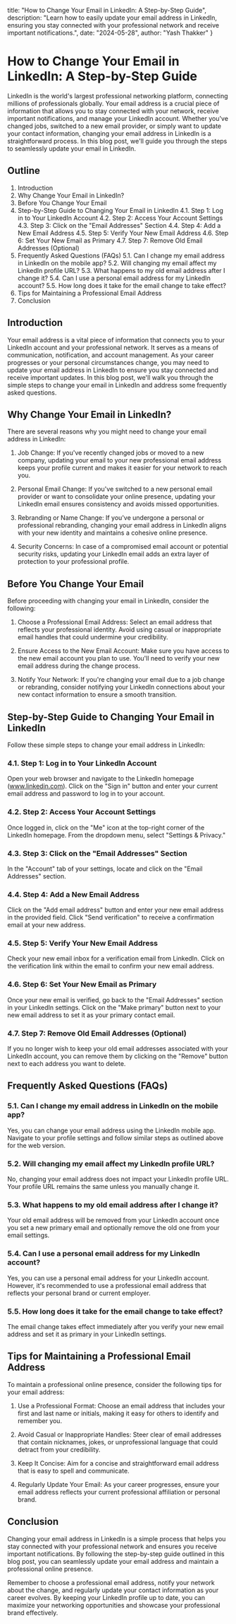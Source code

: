   title: "How to Change Your Email in LinkedIn: A Step-by-Step Guide",
  description: "Learn how to easily update your email address in LinkedIn, ensuring you stay connected with your professional network and receive important notifications.",
  date: "2024-05-28",
  author: "Yash Thakker"
}

# How to Change Your Email in LinkedIn: A Step-by-Step Guide

LinkedIn is the world's largest professional networking platform, connecting millions of professionals globally. Your email address is a crucial piece of information that allows you to stay connected with your network, receive important notifications, and manage your LinkedIn account. Whether you've changed jobs, switched to a new email provider, or simply want to update your contact information, changing your email address in LinkedIn is a straightforward process. In this blog post, we'll guide you through the steps to seamlessly update your email in LinkedIn.

## Outline

1. Introduction
2. Why Change Your Email in LinkedIn?
3. Before You Change Your Email
4. Step-by-Step Guide to Changing Your Email in LinkedIn
   4.1. Step 1: Log in to Your LinkedIn Account
   4.2. Step 2: Access Your Account Settings
   4.3. Step 3: Click on the "Email Addresses" Section
   4.4. Step 4: Add a New Email Address
   4.5. Step 5: Verify Your New Email Address
   4.6. Step 6: Set Your New Email as Primary
   4.7. Step 7: Remove Old Email Addresses (Optional)
5. Frequently Asked Questions (FAQs)
   5.1. Can I change my email address in LinkedIn on the mobile app?
   5.2. Will changing my email affect my LinkedIn profile URL?
   5.3. What happens to my old email address after I change it?
   5.4. Can I use a personal email address for my LinkedIn account?
   5.5. How long does it take for the email change to take effect?
6. Tips for Maintaining a Professional Email Address
7. Conclusion

## Introduction

Your email address is a vital piece of information that connects you to your LinkedIn account and your professional network. It serves as a means of communication, notification, and account management. As your career progresses or your personal circumstances change, you may need to update your email address in LinkedIn to ensure you stay connected and receive important updates. In this blog post, we'll walk you through the simple steps to change your email in LinkedIn and address some frequently asked questions.

## Why Change Your Email in LinkedIn?

There are several reasons why you might need to change your email address in LinkedIn:

1. Job Change: If you've recently changed jobs or moved to a new company, updating your email to your new professional email address keeps your profile current and makes it easier for your network to reach you.

2. Personal Email Change: If you've switched to a new personal email provider or want to consolidate your online presence, updating your LinkedIn email ensures consistency and avoids missed opportunities.

3. Rebranding or Name Change: If you've undergone a personal or professional rebranding, changing your email address in LinkedIn aligns with your new identity and maintains a cohesive online presence.

4. Security Concerns: In case of a compromised email account or potential security risks, updating your LinkedIn email adds an extra layer of protection to your professional profile.

## Before You Change Your Email

Before proceeding with changing your email in LinkedIn, consider the following:

1. Choose a Professional Email Address: Select an email address that reflects your professional identity. Avoid using casual or inappropriate email handles that could undermine your credibility.

2. Ensure Access to the New Email Account: Make sure you have access to the new email account you plan to use. You'll need to verify your new email address during the change process.

3. Notify Your Network: If you're changing your email due to a job change or rebranding, consider notifying your LinkedIn connections about your new contact information to ensure a smooth transition.

## Step-by-Step Guide to Changing Your Email in LinkedIn

Follow these simple steps to change your email address in LinkedIn:

### 4.1. Step 1: Log in to Your LinkedIn Account

Open your web browser and navigate to the LinkedIn homepage (www.linkedin.com). Click on the "Sign in" button and enter your current email address and password to log in to your account.

### 4.2. Step 2: Access Your Account Settings

Once logged in, click on the "Me" icon at the top-right corner of the LinkedIn homepage. From the dropdown menu, select "Settings & Privacy."

### 4.3. Step 3: Click on the "Email Addresses" Section

In the "Account" tab of your settings, locate and click on the "Email Addresses" section.

### 4.4. Step 4: Add a New Email Address

Click on the "Add email address" button and enter your new email address in the provided field. Click "Send verification" to receive a confirmation email at your new address.

### 4.5. Step 5: Verify Your New Email Address

Check your new email inbox for a verification email from LinkedIn. Click on the verification link within the email to confirm your new email address.

### 4.6. Step 6: Set Your New Email as Primary

Once your new email is verified, go back to the "Email Addresses" section in your LinkedIn settings. Click on the "Make primary" button next to your new email address to set it as your primary contact email.

### 4.7. Step 7: Remove Old Email Addresses (Optional)

If you no longer wish to keep your old email addresses associated with your LinkedIn account, you can remove them by clicking on the "Remove" button next to each address you want to delete.

## Frequently Asked Questions (FAQs)

### 5.1. Can I change my email address in LinkedIn on the mobile app?

Yes, you can change your email address using the LinkedIn mobile app. Navigate to your profile settings and follow similar steps as outlined above for the web version.

### 5.2. Will changing my email affect my LinkedIn profile URL?

No, changing your email address does not impact your LinkedIn profile URL. Your profile URL remains the same unless you manually change it.

### 5.3. What happens to my old email address after I change it?

Your old email address will be removed from your LinkedIn account once you set a new primary email and optionally remove the old one from your email settings.

### 5.4. Can I use a personal email address for my LinkedIn account?

Yes, you can use a personal email address for your LinkedIn account. However, it's recommended to use a professional email address that reflects your personal brand or current employer.

### 5.5. How long does it take for the email change to take effect?

The email change takes effect immediately after you verify your new email address and set it as primary in your LinkedIn settings.

## Tips for Maintaining a Professional Email Address

To maintain a professional online presence, consider the following tips for your email address:

1. Use a Professional Format: Choose an email address that includes your first and last name or initials, making it easy for others to identify and remember you.

2. Avoid Casual or Inappropriate Handles: Steer clear of email addresses that contain nicknames, jokes, or unprofessional language that could detract from your credibility.

3. Keep It Concise: Aim for a concise and straightforward email address that is easy to spell and communicate.

4. Regularly Update Your Email: As your career progresses, ensure your email address reflects your current professional affiliation or personal brand.

## Conclusion

Changing your email address in LinkedIn is a simple process that helps you stay connected with your professional network and ensures you receive important notifications. By following the step-by-step guide outlined in this blog post, you can seamlessly update your email address and maintain a professional online presence.

Remember to choose a professional email address, notify your network about the change, and regularly update your contact information as your career evolves. By keeping your LinkedIn profile up to date, you can maximize your networking opportunities and showcase your professional brand effectively.
